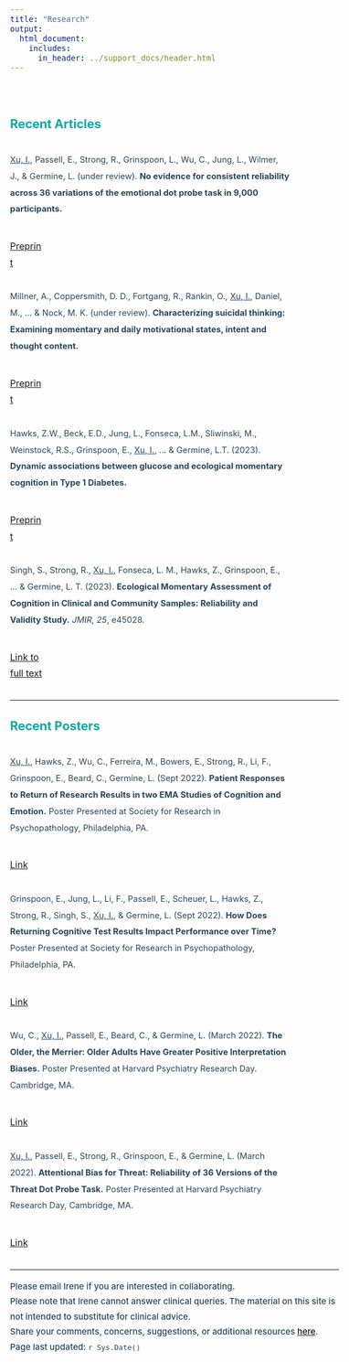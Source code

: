 ```yaml
---
title: "Research"
output:
  html_document:
    includes:
      in_header: ../support_docs/header.html
---
```


<style type="text/css">
  .title{
    color: #294759;
    margin-bottom: -1%;
    font-size: 18pt
  }
  body {
    font-size: 12pt;
    color: #294759;
    line-height: 1.8em;
  }
  h4 {
    font-size: 16pt;
    color: #08aca4;
    margin-bottom: 20px;
  }
  .article {
    margin-bottom:20px;
    font-size: 11pt;
}
</style>

<br>

#### Recent Articles

::: {.column width="85%"}
<p class = "article"> <u>Xu, I.</u>, Passell, E., Strong, R., Grinspoon, L., Wu, C., Jung, L., Wilmer, J., & Germine, L. (under review). **No evidence for consistent reliability across 36 variations of the emotional dot probe task in 9,000 participants.** </p>
:::
::: {.column width="4%"}
:::
::: {.column width="10%"}
[Preprint](https://www.psyarxiv.com/58z4n)
:::

::: {.column width="85%"}
<p class = "article"> Millner, A., Coppersmith, D. D., Fortgang, R., Rankin, O., <u>Xu, I.</u>, Daniel, M., ... & Nock, M. K. (under review). **Characterizing suicidal thinking: Examining momentary and daily motivational states, intent and thought content.**
</p>
:::
::: {.column width="4%"}
:::
::: {.column width="10%"}
[Preprint](https://osf.io/q4wev)
:::


::: {.column width="85%"}
<p class = "article"> Hawks, Z.W., Beck, E.D., Jung, L., Fonseca, L.M., Sliwinski, M., Weinstock, R.S., Grinspoon, E., <u>Xu, I.</u>, ... & Germine, L.T. (2023). **Dynamic associations between glucose and ecological momentary cognition in Type 1 Diabetes.**
</p>
:::
::: {.column width="4%"}
:::
::: {.column width="10%"}
[Preprint](https://psyarxiv.com/h7q96/)
:::


::: {.column width="85%"}
<p class = "article"> Singh, S., Strong, R., <u>Xu, I.</u>, Fonseca, L. M., Hawks, Z., Grinspoon, E., ... & Germine, L. T. (2023). **Ecological Momentary Assessment of Cognition in Clinical and Community Samples: Reliability and Validity Study.** *JMIR, 25*, e45028.  
</p>
:::
::: {.column width="4%"}
:::
::: {.column width="10%"}
[Link to full text](https://www.jmir.org/2023/1/e45028/)
:::

---

#### Recent Posters

::: {.column width="85%"}
<p class = "article"> <u>Xu, I.</u>, Hawks, Z., Wu, C., Ferreira, M., Bowers, E., Strong, R., Li, F., Grinspoon, E., Beard, C., Germine, L. (Sept 2022). **Patient Responses to Return of Research Results in two EMA Studies of Cognition and Emotion.** Poster Presented at Society for Research in Psychopathology, Philadelphia, PA.
</p>
:::
::: {.column width="4%"}
:::
::: {.column width="10%"}
[Link](https://docs.google.com/presentation/d/1-WbuhEclD7IrZZjmDVyVom3fcIL_4GPd/edit?usp=sharing&ouid=100799767484704214514&rtpof=true&sd=true)  
:::

::: {.column width="85%"}
<p class = "article"> Grinspoon, E., Jung, L., Li, F., Passell, E., Scheuer, L., Hawks, Z., Strong, R., Singh, S., <u>Xu, I.</u>, & Germine, L. (Sept 2022). **How Does Returning Cognitive Test Results Impact Performance over Time?** Poster Presented at Society for Research in Psychopathology, Philadelphia, PA.
</p>
:::
::: {.column width="4%"}
:::
::: {.column width="10%"}
[Link](https://docs.google.com/presentation/d/1II4foE8VE4SZqOMAfn9_np9FM38qJ6FV0fulmYlXPAw/edit?usp=sharing)   
:::

::: {.column width="85%"}
<p class = "article"> Wu, C., <u>Xu, I.</u>, Passell, E., Beard, C., & Germine, L. (March 2022). **The Older, the Merrier: Older Adults Have Greater Positive Interpretation Biases.** Poster Presented at Harvard Psychiatry Research Day. Cambridge, MA. 
</p>
:::
::: {.column width="4%"}
:::
::: {.column width="10%"}
[Link](https://docs.google.com/presentation/d/1UTG1GWxcFLKsCgSQqMXULOJ_6i_-IvXWxxqIvZqVy2E/edit?usp=sharing)   
:::

::: {.column width="85%"}
<p class = "article"> <u>Xu, I.</u>, Passell, E., Strong, R., Grinspoon, E., & Germine, L. (March 2022). **Attentional Bias for Threat: Reliability of 36 Versions of the Threat Dot Probe Task.** Poster Presented at Harvard Psychiatry Research Day, Cambridge, MA.
</p>
:::
::: {.column width="4%"}
:::
::: {.column width="10%"}
[Link](https://docs.google.com/presentation/d/1aCFDA1ghLOf54COhUPxD1bBCbIa4845D/edit?usp=sharing&ouid=100799767484704214514&rtpof=true&sd=true)
:::

---
<p style = "font-size: 11.2pt; font-weight: 500;line-height: 0.7cm;">Please email Irene if you are interested in collaborating.     
Please note that Irene cannot answer clinical queries. The material on this site is not intended to substitute for clinical advice.  
Share your comments, concerns, suggestions, or additional resources [here](https://forms.gle/DQfojqWRTGQ8mjq2A).   
Page last updated: `r Sys.Date()`</p>
